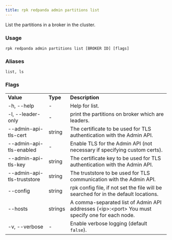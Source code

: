 ```yaml
---
title: rpk redpanda admin partitions list
---
```


<head>
  <meta name="title" content="rpk redpanda admin partitions list | Redpanda Docs" />
  <meta name="description" content="rpk redpanda admin partitions list" />
</head>

List the partitions in a broker in the cluster.

### Usage

```
rpk redpanda admin partitions list [BROKER ID] [flags]
```

### Aliases

```
list, ls
```

### Flags

<table>
  <tbody>
    <tr>
      <td>
        <strong> Value</strong>
      </td>
      <td>
        <strong> Type</strong>
      </td>
      <td>
        <strong> Description</strong>
      </td>
    </tr>
    <tr>
      <td>-h, --help</td>
      <td>-</td>
      <td> Help for list.</td>
    </tr>
    <tr>
      <td>-l, --leader-only</td>
      <td>-</td>
      <td> print the partitions on broker which are leaders.</td>
    </tr>
    <tr>
      <td>--admin-api-tls-cert</td>
      <td>string</td>
      <td>
        The certificate to be used for TLS authentication with the Admin API.
      </td>
    </tr>
    <tr>
      <td>--admin-api-tls-enabled</td>
      <td>-</td>
      <td>
        Enable TLS for the Admin API (not necessary if specifying custom certs).
      </td>
    </tr>
    <tr>
      <td>--admin-api-tls-key</td>
      <td>string</td>
      <td>
        The certificate key to be used for TLS authentication with the Admin
        API.
      </td>
    </tr>
    <tr>
      <td>--admin-api-tls-truststore</td>
      <td>string</td>
      <td>
        The truststore to be used for TLS communication with the Admin API.
      </td>
    </tr>
    <tr>
      <td>--config</td>
      <td>string</td>
      <td>
        rpk config file, if not set the file will be searched for in the default
        locations.
      </td>
    </tr>
    <tr>
      <td>--hosts</td>
      <td>strings</td>
      <td>
        A comma-separated list of Admin API addresses (&lt;ip&gt;:&lt;port&gt; You must
        specify one for each node.
      </td>
    </tr>
    <tr>
      <td>-v, --verbose</td>
      <td>-</td>
      <td>
        Enable verbose logging (default <code>false</code>).
      </td>
    </tr>
  </tbody>
</table>
